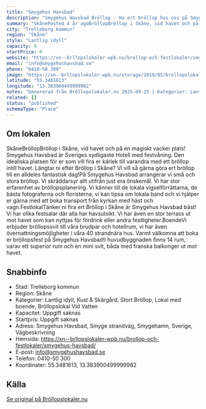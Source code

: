 ```yaml
---
title: "Smygehus Havsbad"
description: "Smygehus Havsbad Bröllop - Ha ert bröllop hos oss på Smygehus Havsbad. Se vår fina Bröllopslokal. Skicka gärna en förfrågan så hjälper vi Er!"
summary: "SkånePosted 4 år agoBröllopBröllop i Skåne, vid havet och på en magiskt vacker plats! Smygehus Havsbad är Sveriges sydligaste Hotell med festvåning. Den idealiska platsen för er som vill fira er…"
city: "Trelleborg kommun"
region: "Skåne"
style: "Lantlig idyll"
capacity: 0
startPrice: 0
website: "https://xn--brllopslokaler-wpb.nu/brollop-och-festlokaler/smygehus-havsbad/"
email: "info@smygehushavsbad.se"
phone: "0410-50 300"
image: "https://xn--brllopslokaler-wpb.nu/storage/2019/05/brollopslokal-skane-smygehuk-havsbad-festlokal-brollop.webp"
latitude: "55.3481613"
longitude: "13.383900499999982"
notes: "Genererad från Bröllopslokaler.nu 2025-09-25 | Kategorier: Lantlig idyll, Kust & Skärgård, Stort Bröllop, Lokal med boende, Bröllopslokal Vid Vatten"
related: []
status: "published"
schemaType: "Place"
---
```


## Om lokalen

SkåneBröllopBröllop i Skåne, vid havet och på en magiskt vacker plats! Smygehus Havsbad är Sveriges sydligaste Hotell med festvåning. Den idealiska platsen för er som vill fira er kärlek till varandra med ett bröllop intill havet. Längtar ni efter Bröllop i Skåne? Vi vill så gärna göra ert bröllop till en alldeles fantastisk dag!På Smygehus Havsbad arrangerar vi små och stora bröllop. Vi skräddarsyr allt utifrån just era önskemål. Vi har stor erfarenhet av bröllopsplanering. Vi känner till de lokala vigselförrättarna, de bästa fotograferna och floristerna, vi kan tipsa om lokala band och vi hjälper er gärna med att boka transport från kyrkan med häst och vagn.FestlokalTänker ni fira ert Bröllop i Skåne är Smygehus Havsbad bäst! Vi har olika festsalar där alla har havsutsikt. Vi har även en stor terrass ut mot havet som kan nyttjas för fördrink eller andra festligheter.BoendeVi erbjuder bröllopssvit till våra brudpar och hotellrum, vi har även övernattningsmöjligheter i våra 40 strandnära hus. Varmt välkomna att boka er bröllopsfest på Smygehus Havsbad!I huvudbyggnaden finns 14 rum, varav ett superior rum och en mini svit, båda med franska balkonger ut mot havet.

## Snabbinfo

- Stad: Trelleborg kommun
- Region: Skåne
- Kategorier: Lantlig idyll, Kust & Skärgård, Stort Bröllop, Lokal med boende, Bröllopslokal Vid Vatten
- Kapacitet: Uppgift saknas
- Startpris: Uppgift saknas
- Adress: Smygehus Havsbad, Smyge strandväg, Smygehamn, Sverige, Vägbeskrivning
- Hemsida: https://xn--brllopslokaler-wpb.nu/brollop-och-festlokaler/smygehus-havsbad/
- E-post: info@smygehushavsbad.se
- Telefon: 0410-50 300
- Koordinater: 55.3481613, 13.383900499999982

## Källa

[Se original på Bröllopslokaler.nu](https://xn--brllopslokaler-wpb.nu/brollop-och-festlokaler/smygehus-havsbad/)
